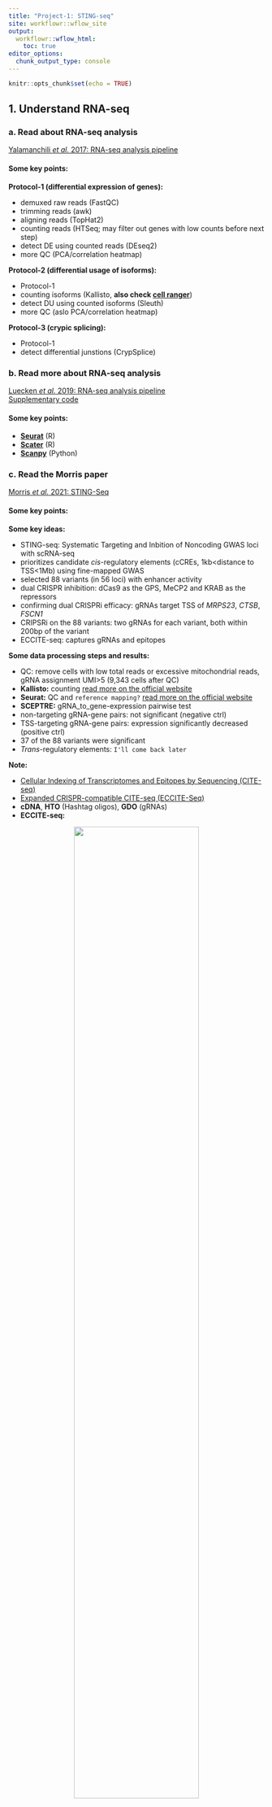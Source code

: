 ```yaml
---
title: "Project-1: STING-seq"
site: workflowr::wflow_site
output:
  workflowr::wflow_html:
    toc: true
editor_options:
  chunk_output_type: console
---
```


```r
knitr::opts_chunk$set(echo = TRUE)
```

## 1. Understand RNA-seq

### a. Read about RNA-seq analysis

[Yalamanchili *et al.* 2017: RNA-seq analysis pipeline](https://chenh19.github.io/rotation2/refs/Yalamanchili_2017.pdf)  

#### Some key points:

**Protocol-1 (differential expression of genes):**  

* demuxed raw reads (FastQC)
* trimming reads (awk)
* aligning reads (TopHat2)
* counting reads (HTSeq; may filter out genes with low counts before next step)
* detect DE using counted reads (DEseq2)
* more QC (PCA/correlation heatmap)

**Protocol-2 (differential usage of isoforms):**  

* Protocol-1
* counting isoforms (Kallisto, **also check [cell ranger](https://support.10xgenomics.com/single-cell-gene-expression/software/pipelines/latest/what-is-cell-ranger)**)
* detect DU using counted isoforms (Sleuth)
* more QC (aslo PCA/correlation heatmap)

**Protocol-3 (crypic splicing):**  

* Protocol-1
* detect differential junstions (CrypSplice)



### b. Read more about RNA-seq analysis

[Luecken *et al.* 2019: RNA-seq analysis pipeline](https://chenh19.github.io/rotation2/refs/Luecken_2019.pdf)  
[Supplementary code](https://github.com/theislab/single-cell-tutorial)  

#### Some key points:

- [**Seurat**](https://github.com/satijalab/seurat) (R)
- [**Scater**](https://github.com/jimhester/scater) (R)
- [**Scanpy**](https://github.com/scverse/scanpy) (Python)


### c. Read the Morris paper

[Morris *et al.* 2021: STING-Seq](https://chenh19.github.io/rotation2/refs/Morris_2020.pdf)  

#### Some key points:

**Some key ideas:**  

* STING-seq: Systematic Targeting and Inbition of Noncoding GWAS loci with scRNA-seq
* prioritizes candidate *cis*-regulatory elements (cCREs, 1kb<distance to TSS<1Mb) using fine-mapped GWAS
* selected 88 variants (in 56 loci) with enhancer activity
* dual CRISPR inhibition: dCas9 as the GPS, MeCP2 and KRAB as the repressors
* confirming dual CRISPRi efficacy: gRNAs target TSS of *MRPS23*, *CTSB*, *FSCN1*
* CRIPSRi on the 88 variants: two gRNAs for each variant, both within 200bp of the variant
* ECCITE-seq: captures gRNAs and epitopes

**Some data processing steps and results:**  

* QC: remove cells with low total reads or excessive mitochondrial reads, gRNA assignment UMI>5 (9,343 cells after QC)
* **Kallisto:** counting [read more on the official website](https://pachterlab.github.io/kallisto/)
* **Seurat:** QC and ```reference mapping?``` [read more on the official website](https://satijalab.org/seurat/)
* **SCEPTRE:** gRNA_to_gene-expression pairwise test
* non-targeting gRNA-gene pairs: not significant (negative ctrl)
* TSS-targeting gRNA-gene pairs: expression significantly decreased (positive ctrl)
* 37 of the 88 variants were significant
* *Trans*-regulatory elements: ```I'll come back later```

**Note:**  

* [Cellular Indexing of Transcriptomes and Epitopes by Sequencing (CITE-seq)](https://cite-seq.com/)
* [Expanded CRISPR-compatible CITE-seq (ECCITE-Seq)](https://cite-seq.com/eccite-seq/)
* **cDNA**, **HTO** (Hashtag oligos), **GDO** (gRNAs)
* **ECCITE-seq:**  

<center>
![](https://citeseq.files.wordpress.com/2018/11/eccite.png){width=70%}
</center>



## 2. Prelim QC for raw STING-seq data

### a. Download all data

**Code:** [```download.sh```](https://raw.githubusercontent.com/chenh19/rotation2/main/code/0_prepare/download.sh)  

### b. Perform FastQC on all fastq files

**Code:** [```fastqc.sh```](https://raw.githubusercontent.com/chenh19/rotation2/main/code/0_prepare/fastqc.sh)  

**SRR14141135:**  

* [SRR14141135_1](https://chenh19.github.io/rotation2/fastqc_reports/SRR14141135_cDNA_Homo_sapiens_1_fastqc.html)  
* [SRR14141135_2](https://chenh19.github.io/rotation2/fastqc_reports/SRR14141135_cDNA_Homo_sapiens_2_fastqc.html)  
  
**SRR14141136:**  

* [SRR14141136_1](https://chenh19.github.io/rotation2/fastqc_reports/SRR14141136_cDNA_Homo_sapiens_1_fastqc.html)  
* [SRR14141136_2](https://chenh19.github.io/rotation2/fastqc_reports/SRR14141136_cDNA_Homo_sapiens_2_fastqc.html)  
  
**SRR14141137:**  

* [SRR14141137_1](https://chenh19.github.io/rotation2/fastqc_reports/SRR14141137_cDNA_Homo_sapiens_1_fastqc.html)  
* [SRR14141137_2](https://chenh19.github.io/rotation2/fastqc_reports/SRR14141137_cDNA_Homo_sapiens_2_fastqc.html)  
  
**SRR14141138:**  

* [SRR14141138_1](https://chenh19.github.io/rotation2/fastqc_reports/SRR14141138_cDNA_Homo_sapiens_1_fastqc.html)  
* [SRR14141138_2](https://chenh19.github.io/rotation2/fastqc_reports/SRR14141138_cDNA_Homo_sapiens_2_fastqc.html)  
  
**SRR14141139:**  

* [SRR14141139_1](https://chenh19.github.io/rotation2/fastqc_reports/SRR14141139_cDNA_Homo_sapiens_1_fastqc.html)  
* [SRR14141139_2](https://chenh19.github.io/rotation2/fastqc_reports/SRR14141139_cDNA_Homo_sapiens_2_fastqc.html)  
  
**SRR14141140:**  

* [SRR14141140_1](https://chenh19.github.io/rotation2/fastqc_reports/SRR14141140_cDNA_Homo_sapiens_1_fastqc.html)  
* [SRR14141140_2](https://chenh19.github.io/rotation2/fastqc_reports/SRR14141140_cDNA_Homo_sapiens_2_fastqc.html)  
  
**SRR14141141:**  

* [SRR14141141_1](https://chenh19.github.io/rotation2/fastqc_reports/SRR14141141_cDNA_Homo_sapiens_1_fastqc.html)  
* [SRR14141141_2](https://chenh19.github.io/rotation2/fastqc_reports/SRR14141141_cDNA_Homo_sapiens_2_fastqc.html)  
  
**SRR14141142:**  

* [SRR14141142_1](https://chenh19.github.io/rotation2/fastqc_reports/SRR14141142_cDNA_Homo_sapiens_1_fastqc.html)  
* [SRR14141142_2](https://chenh19.github.io/rotation2/fastqc_reports/SRR14141142_cDNA_Homo_sapiens_2_fastqc.html)  
  
**SRR14141143:**  

* [SRR14141143_1](https://chenh19.github.io/rotation2/fastqc_reports/SRR14141143_HTO_Homo_sapiens_1_fastqc.html)  
* [SRR14141143_2](https://chenh19.github.io/rotation2/fastqc_reports/SRR14141143_HTO_Homo_sapiens_2_fastqc.html)  
  
**SRR14141144:**  

* [SRR14141144_1](https://chenh19.github.io/rotation2/fastqc_reports/SRR14141144_HTO_Homo_sapiens_1_fastqc.html)  
* [SRR14141144_2](https://chenh19.github.io/rotation2/fastqc_reports/SRR14141144_HTO_Homo_sapiens_2_fastqc.html)  
  
**SRR14141145:**  

* [SRR14141145_1](https://chenh19.github.io/rotation2/fastqc_reports/SRR14141145_GDO_Homo_sapiens_1_fastqc.html)  
* [SRR14141145_2](https://chenh19.github.io/rotation2/fastqc_reports/SRR14141145_GDO_Homo_sapiens_2_fastqc.html)  
  
**SRR14141146:**  

* [SRR14141146_1](https://chenh19.github.io/rotation2/fastqc_reports/SRR14141146_GDO_Homo_sapiens_1_fastqc.html)  
* [SRR14141146_2](https://chenh19.github.io/rotation2/fastqc_reports/SRR14141146_GDO_Homo_sapiens_2_fastqc.html)  
  
  
**A brief summary:**  

* **length:** ```26bp``` or ```57bp``` (**trimmed?**)
* **depth:** ```30-35x```
* **overall quality:** good (within ```~40 bp```)

### d. Kallisto | bustools pipeline

**Code:** [```pip3-kb.sh```](https://raw.githubusercontent.com/chenh19/rotation2/main/code/0_prepare/pip3-kb.sh)  
**Code:** [```anaconda_kallisto.sh```](https://raw.githubusercontent.com/chenh19/rotation2/main/code/0_prepare/anaconda_kallisto.sh)  


## 3. Analyze QC'ed STING-seq data

### a. Install packages

**Code:** [```seurat.sh```](https://raw.githubusercontent.com/chenh19/rotation2/main/code/0_prepare/seurat.sh)  

### b. Data overview

**Code:** [```overview.R```](https://raw.githubusercontent.com/chenh19/rotation2/main/code/1_overview/overview.R)  
**Note: about [sparse matrix](https://slowkow.com/notes/sparse-matrix/)**  

```
The [Expression] matrix has: 
- 35,606 rows/genes/targets 
- 686,612 columns/barcodes/cells 
- 24,447,506,872 values in total 
- 82,507,471 values that are non-zero 
- 50,421,358 values that are 1 
- 32,086,113 values that are bigger than 1 
- 3,370,699 values that are bigger than 10 
- 259,734 values that are bigger than 100 
- 2,515 values that are bigger than 1,000 
- 0 values that are bigger than 10,000 
- 0 values that are bigger than 100,000 
 
The [gRNA] matrix has: 
- 210 rows/genes/targets 
- 137,347 columns/barcodes/cells 
- 28,842,870 values in total 
- 2,506,474 values that are non-zero 
- 1,510,919 values that are 1 
- 995,555 values that are bigger than 1 
- 121,554 values that are bigger than 10 
- 41,071 values that are bigger than 100 
- 2,232 values that are bigger than 1,000 
- 20 values that are bigger than 10,000 
- 0 values that are bigger than 100,000 
 
The [Hashtag] matrix has: 
- 4 rows/genes/targets 
- 410,228 columns/barcodes/cells 
- 1,640,912 values in total 
- 739,820 values that are non-zero 
- 409,830 values that are 1 
- 329,990 values that are bigger than 1 
- 218,280 values that are bigger than 10 
- 8,155 values that are bigger than 100 
- 282 values that are bigger than 1,000 
- 46 values that are bigger than 10,000 
- 0 values that are bigger than 100,000 

```



### c. Calculate means and non-zeros

**Code:** [```Expression_barcode_stats.R```](https://raw.githubusercontent.com/chenh19/rotation2/main/code/2_mean_non-zero/Expression_barcode_stats.R)  
**Code:** [```Expression_target_stats.R```](https://raw.githubusercontent.com/chenh19/rotation2/main/code/2_mean_non-zero/Expression_target_stats.R)  

**Code:** [```gRNA_barcode_stats.R```](https://raw.githubusercontent.com/chenh19/rotation2/main/code/2_mean_non-zero/gRNA_barcode_stats.R)  
**Code:** [```gRNA_target_stats.R```](https://raw.githubusercontent.com/chenh19/rotation2/main/code/2_mean_non-zero/gRNA_target_stats.R)  

**Code:** [```Hashtag_barcode_stats.R```](https://raw.githubusercontent.com/chenh19/rotation2/main/code/2_mean_non-zero/Hashtag_barcode_stats.R)  
**Code:** [```Hashtag_target_stats.R```](https://raw.githubusercontent.com/chenh19/rotation2/main/code/2_mean_non-zero/Hashtag_target_stats.R)  

#### Output:

[```Expression_matrix_barcodes_summary.csv```](https://raw.githubusercontent.com/chenh19/rotation2/main/output/Expression/Expression_matrix_barcodes_summary.csv)  
[```Expression_matrix_targets_summary.csv```](https://raw.githubusercontent.com/chenh19/rotation2/main/output/Expression/Expression_matrix_targets_summary.csv)  

[```gRNA_matrix_barcodes_summary.csv```](https://raw.githubusercontent.com/chenh19/rotation2/main/output/gRNA/gRNA_matrix_barcodes_summary.csv)  
[```gRNA_matrix_targets_summary.csv```](https://raw.githubusercontent.com/chenh19/rotation2/main/output/gRNA/gRNA_matrix_targets_summary.csv)  

[```Hashtag_matrix_barcodes_summary.csv```](https://raw.githubusercontent.com/chenh19/rotation2/main/output/Hashtag/Hashtag_matrix_barcodes_summary.csv)  
[```Hashtag_matrix_targets_summary.csv```](https://raw.githubusercontent.com/chenh19/rotation2/main/output/Hashtag/Hashtag_matrix_targets_summary.csv)  




### d. Expression (cDNA) dataset

#### i) Expression barcodes

**Code:** [```Expression_barcode_dist_plot.R```](https://raw.githubusercontent.com/chenh19/rotation2/main/code/3_dist_cdf/Expression_barcode_dist_plot.R)  

**Comment:** The cell with highest overall detected gene expression  

![](https://raw.githubusercontent.com/chenh19/rotation2/main/output/Expression/1_Expression_max_barcode.png)

**Comment:** The cell with lowest overall detected gene expression  

![](https://raw.githubusercontent.com/chenh19/rotation2/main/output/Expression/2_Expression_min_barcode.png)

**Comment:** As Xuanyao said, this kind bar plot is too dense and can't really see the overall distribution, the CDF plot below is more clear

![](https://raw.githubusercontent.com/chenh19/rotation2/main/output/Expression/3_Expression_barcode_dist.png)

**Comment:** From this CDF figure I kind of know why there were only ~9000 cells used after Qc'ing with UMI>=850 filter. Less than 10% cells have UMI>=850. But still, **why exactly 850 is still a question for me to explore**

![](https://raw.githubusercontent.com/chenh19/rotation2/main/output/Expression/4_Expression_barcode_dist_cdf.png)

**Comment:** Many zeros (consistent with the observation that the matrix was very sparse); UMI>850 is invisible in this plot. As Xuanyao said, I should exclude the outliers or add y-axis break

![](https://raw.githubusercontent.com/chenh19/rotation2/main/output/Expression/5_Expression_barcode_dist_pdf.png)



#### ii) Expression targets

**Code:** [```Expression_target_dist_plot.R```](https://raw.githubusercontent.com/chenh19/rotation2/main/code/3_dist_cdf/Expression_target_dist_plot.R)  

**Comment:** The highest (mean) expressed gene is *WDR45-like (WDR45L) pseudogene* (high UMI counts in all cells)  

![](https://raw.githubusercontent.com/chenh19/rotation2/main/output/Expression/6_Expression_max_target.png)  

**Comment:** The lowest (mean) expressed gene is *RP4-669L17.1 pseudogene* (zero UMI counts in all cells)  

![](https://raw.githubusercontent.com/chenh19/rotation2/main/output/Expression/7_Expression_min_target.png)  

**Comment:** Non-zero UMI counts for all genes (~35k, including mito genes; 686,612 cells intotal)  

![](https://raw.githubusercontent.com/chenh19/rotation2/main/output/Expression/8_Expression_target_dist.png)  

**Comment:** CDF plot: ~80% genes have < ~5000 UMI counts in all cells (not all genes captured in each cell, but I guess still a lot)  

![](https://raw.githubusercontent.com/chenh19/rotation2/main/output/Expression/9_Expression_target_dist_cdf.png)  

**Comment:** PDF plot: same conclusion as above

![](https://raw.githubusercontent.com/chenh19/rotation2/main/output/Expression/10_Expression_target_dist_pdf.png)  





### e. gRNA dataset

#### i) gRNA barcodes

**Code:** [```gRNA_barcode_dist_plot.R```](https://raw.githubusercontent.com/chenh19/rotation2/main/code/3_dist_cdf/gRNA_barcode_dist_plot.R)  

**Comment:** The cell with highest overall (mean) gRNAs, and it has 15 highly expressed gRNAs  

![](https://raw.githubusercontent.com/chenh19/rotation2/main/output/gRNA/1_gRNA_max_barcode.png)  

**Comment:** The cell with lowest overall (mean) gRNAs (transfection/transduction failed in this cell)  

![](https://raw.githubusercontent.com/chenh19/rotation2/main/output/gRNA/2_gRNA_min_barcode.png)  

**Comment:** Non-zero UMI counts in all cells (I'd say the transfection/transduction relatively even across all cells)  

![](https://raw.githubusercontent.com/chenh19/rotation2/main/output/gRNA/3_gRNA_barcode_dist.png)  

**Comment:** CDF plot: ~80% cells have < ~40 UMI counts for each gRNA (note: the authors mentioned MOI ~ 10)  

![](https://raw.githubusercontent.com/chenh19/rotation2/main/output/gRNA/4_gRNA_barcode_dist_cdf.png)  

**Comment:** PDF plot: same conclusion as above  

![](https://raw.githubusercontent.com/chenh19/rotation2/main/output/gRNA/5_gRNA_barcode_dist_pdf.png)  


#### ii) gRNA targets

**Code:** [```gRNA_target_dist_plot.R```](https://raw.githubusercontent.com/chenh19/rotation2/main/code/3_dist_cdf/gRNA_target_dist_plot.R)  

**Comment:** The highest (mean) gRNA in all cells (gRNA targeting PPIA-2, which is a control)  

![](https://raw.githubusercontent.com/chenh19/rotation2/main/output/gRNA/6_gRNA_max_target.png)  

**Comment:** The lowest (mean) gRNA in all cells (likely it's a low score gRNA site but the authors didn't have better choices)  

![](https://raw.githubusercontent.com/chenh19/rotation2/main/output/gRNA/7_gRNA_min_target.png)  

**Comment:** Non-zero UMI counst for all gRNAs (137,347 cells in total; I'd say the transfection/transduction efficiency varies among gRNAs. The authors designed all the gRNAs within 200bp of the targeted variants,there must be limitations in terms of gRNA options)  

![](https://raw.githubusercontent.com/chenh19/rotation2/main/output/gRNA/8_gRNA_target_dist.png)  

**Comment:** CDF plot: ~80% gRNAs have < ~20,000 UMI counts in all cells (137,347 cells in total, ~15% transfection/transduction success rate, acceptable)  

![](https://raw.githubusercontent.com/chenh19/rotation2/main/output/gRNA/9_gRNA_target_dist_cdf.png)  

**Comment:** PDF plot: same conclusion as above  

![](https://raw.githubusercontent.com/chenh19/rotation2/main/output/gRNA/10_gRNA_target_dist_pdf.png)  




### f. Hashtag dataset

#### i) Hashtag barcodes

**Code:** [```Hashtag_barcode_dist_plot.R```](https://raw.githubusercontent.com/chenh19/rotation2/main/code/3_dist_cdf/Hashtag_barcode_dist_plot.R)  

**Comment:** The cell with highest (mean) Hashtags (note: the authors used only 4 Hashtags, I might check which antibodies they are when performing association)  

![](https://raw.githubusercontent.com/chenh19/rotation2/main/output/Hashtag/1_Hashtag_max_barcode.png)  

**Comment:** The cell with lowest (mean) Hashtags (not tagged by any of the antibodies)  

![](https://raw.githubusercontent.com/chenh19/rotation2/main/output/Hashtag/2_Hashtag_min_barcode.png)  

**Comment:** This figure is not an error. All cells have 1/2/3/4 UMI counts, and because many of them have 4, it looks like a block when it's such dense  

![](https://raw.githubusercontent.com/chenh19/rotation2/main/output/Hashtag/3_Hashtag_barcode_dist.png)  

**Comment:** CDF plot: ~80% cells have < ~2 UMI counts for each Hashtag (It make sense to me because the authors are likely trying to label different cell types)  

![](https://raw.githubusercontent.com/chenh19/rotation2/main/output/Hashtag/4_Hashtag_barcode_dist_cdf.png)  

**Comment:** PDF plot: same conclusion as above  

![](https://raw.githubusercontent.com/chenh19/rotation2/main/output/Hashtag/5_Hashtag_barcode_dist_pdf.png)  


#### i) Hashtag targets

**Code:** [```Hashtag_target_dist_plot.R```](https://raw.githubusercontent.com/chenh19/rotation2/main/code/3_dist_cdf/Hashtag_target_dist_plot.R)  

**Comment:** The highest (mean) Hashtag (HTO23) in all cells (I would guess this is the relatively more common cell type, also, there were some non-specific antibody binding)  

![](https://raw.githubusercontent.com/chenh19/rotation2/main/output/Hashtag/6_Hashtag_max_target.png)  

**Comment:** The lowest (mean) Hashtag (HTO25) in all cells (I would guess this is the relatively less common cell type, also, it dosen't seem to overlap with HTO25, which is a good thing)  

![](https://raw.githubusercontent.com/chenh19/rotation2/main/output/Hashtag/7_Hashtag_min_target.png)  

**Comment:** Non-zero UMI counts for the 4 Hashtags (I'd say the 4 cell types are relatively even)  

![](https://raw.githubusercontent.com/chenh19/rotation2/main/output/Hashtag/8_Hashtag_target_dist.png)  

**Comment:** CDF plot: ~80% Hashtags have < ~200,000 UMI counts in all cells (410,228 cells in total, I thinking the antibody binding efficiency is pretty good)  

![](https://raw.githubusercontent.com/chenh19/rotation2/main/output/Hashtag/9_Hashtag_target_dist_cdf.png)  

**Comment:** PDF plot: same conclusion as above  

![](https://raw.githubusercontent.com/chenh19/rotation2/main/output/Hashtag/10_Hashtag_target_dist_pdf.png)  

### g. QC filtering

- After preliminary filtering, the authors got ```14,775 cells``` with ```3,875 median genes per cell```.

**Previous question:**  

1. why ```percent-mito < 20%```?
2. why ```UMI > 850```?
3. why ```no UMI upper limit```?

**My understanding:**  

1. Previously, **5%** was usually the default threshold. But [a recent paper](https://doi.org/10.1093%2Fbioinformatics%2Fbtaa751) did systematic evaluation and proposed a default cutoff of **10% for human cells**. Also, according to [Luecken *et al.* 2019](https://chenh19.github.io/rotation2/refs/Luecken_2019.pdf), we can use a relatively loose QC cutoff at the beginning. Since the percent-mito was just in the **first** QC filtering step and the author further filtered by HTO and GDO, I think **20%** makes sense.
2. Again, according to [Luecken *et al.* 2019](https://chenh19.github.io/rotation2/refs/Luecken_2019.pdf), the dying/dead cells would be a small peak with low UMI counts. By the zoomed-in plot below, we can see 850 is a reasonable cutoff to remove the entire peak.
3. Doublets was **not** filtered out by UMI, but by HTO demuxing, therefore the authors didn't set an upper limit.

**Notes:**  

- In the original cDNA feature txt file, there are only Ensembl gene IDs. To calculate percent-mito, I tried to convert the IDs to symbols using both [this web tool](https://www.biotools.fr/human/ensembl_symbol_converter) and biomaRT package in R.
- If I directly use the gene symbols from these two methods and the same filters by Nikita, I get exactly [the same results as Nikita](https://1onic.github.io/lab-notes/sceptre.html#372022) (```14,813 cells``` retained).
- However, after taking a closer look at the converted gene lists, there are still many "**Mitochondrially Encoded**" genes starting with "```MT```" rather than "```MT-```", so I wrote a script to convert all these genes.
- Then I performed filtering again and got ```14,675 cells``` with ```3,917 median genes per cell```.
- I don't think we'll know exactly how the authors filtered the cells unless they release their code.
- After QC filtering, there were ```9,391 cells``` retained (```9,343 cells``` by the authors in comparison, 
- I did cross comparison. There are ```508 cells``` from authors' list not in my list.

**Code:** [```QC_filter.R```](https://raw.githubusercontent.com/chenh19/rotation2/main/code/4_filter/QC_filter.R)  
**Code:** [```UMI_plot.R```](https://raw.githubusercontent.com/chenh19/rotation2/main/code/4_filter/UMI_plot.R)  

**Before UMI count filtering:**  

![1](https://raw.githubusercontent.com/chenh19/rotation2/main/output/QC/1_Expression_barcode_dist_qc_cdf.png)  
![2](https://raw.githubusercontent.com/chenh19/rotation2/main/output/QC/2_Expression_barcode_dist_qc_pdf.png)  

**After UMI count filtering:**  

![3](https://raw.githubusercontent.com/chenh19/rotation2/main/output/QC/3_Expression_barcode_dist_qc_cdf.png)  
![4](https://raw.githubusercontent.com/chenh19/rotation2/main/output/QC/4_Expression_barcode_dist_qc_pdf.png)  

**Before percent-mito filtering (generated by Seurat): **  

![5](https://raw.githubusercontent.com/chenh19/rotation2/main/output/QC/5_violin_before_QC.png)  
![6](https://raw.githubusercontent.com/chenh19/rotation2/main/output/QC/6_percent_mt_before_QC.png)  
![7](https://raw.githubusercontent.com/chenh19/rotation2/main/output/QC/7_nFeature_before_QC.png)  

**After percent-mito filtering (generated by Seurat): **  

![8](https://github.com/chenh19/rotation2/raw/main/output/QC/8_violin_after_QC.png)  
![9](https://raw.githubusercontent.com/chenh19/rotation2/main/output/QC/9_percent_mt_after_QC.png)  
![10](https://raw.githubusercontent.com/chenh19/rotation2/main/output/QC/10_nFeature_after_QC.png)  

**Barcodes comparison:**  

**Code:** [```QC_compare.R```](https://raw.githubusercontent.com/chenh19/rotation2/main/code/4_filter/QC_compare.R)  
[```QC_by_author.txt```](https://raw.githubusercontent.com/chenh19/rotation2/main/output/QC/QC_by_author.txt)  
[```QC_by_hang.txt```](https://raw.githubusercontent.com/chenh19/rotation2/main/output/QC/QC_by_hang.txt)  

**Comparison result:**  

```
[1] "There are 508 cells filtered out in comparison to authors' list."
```





### g2. PDF y axis issue


**Previous question:** 

1. Is the small values in the previous PDF plot wrong?

```
My understanding: probably NOT wrong.
```

#### Point 1: similar results by a package for epdf

Plotted with base R:

```r
hist(barcode_dist, freq=F, breaks=150, main="PDF: UMI counts in each barcode (cell)", xlab="UMI counts in each barcode (cell)", ylab="PDF")
```

![4](https://raw.githubusercontent.com/chenh19/rotation2/main/output/QC/4_Expression_barcode_dist_qc_pdf.png)  


Plotted with package:

```r
EnvStats::epdfPlot(barcode_dist, epdf.col = "red")
```

![4](https://raw.githubusercontent.com/chenh19/rotation2/main/output/QC/4_Expression_barcode_dist_qc_pdf(EnvStats_epdfPlot))  


#### Point 2: area of the plot is ~1 by eye

Didn't bother to do Calculus, just very roughly calculated ```1.5e-04 x 7000 = 1.05```





### h. zero-inflated plot

```r
setwd("./rotation2/")

library(Seurat)
library(dplyr)
library(ggplot2)
library(ggeasy)
Expression <- readRDS("../Morris_2021/filter/Expression.rds", refhook = NULL)

if (dir.exists("./analysis/cache/")==FALSE){
  dir.create("./analysis/cache/")
}

# count means and non-zeros for the filtered Seurat subject
target_stats <- function(mtx){
  target_names <- rownames(mtx)
  target_means <- c()
  target_sums <- c()
  total <- nrow(mtx)
  i = 1
  for (target_name in target_names){
    target_means <- c(target_means, mean(mtx[target_name,]))
    target_sums <- c(target_sums, sum(mtx[target_name,] != 0 ))
    if(i%%100 == 0){
      print(paste0("Processed ",
                   format(i, big.mark=",", scientific=FALSE), " of ",
                   format(total, big.mark=",", scientific=FALSE), " targets."))
    }
    i = i+1
  }
  target_stats <- data.frame(target_names,target_means,target_sums)
  colnames(target_stats) <- c("target_name", "target_mean", "target_non_zero_count")
  filename <- paste0("./analysis/cache/Expression_filtered_means_non-zeros.csv")
  write.table(target_stats, file=filename, sep=",", row.names = FALSE)
}
target_stats(Expression@assays$RNA@counts)

# calculate zero proportions & expectations
whichmodel <- read.csv("./analysis/cache/Expression_filtered_means_non-zeros.csv", header = TRUE)
whichmodel <- dplyr::mutate(whichmodel, zero_prop = 1 - target_non_zero_count / ncol(Expression@assays$RNA@counts) )
whichmodel_10 <- dplyr::filter(whichmodel, target_mean <= 10)

# plot
filename <- paste0("./analysis/cache/0_zero_proportions.tif")
tiff(file=filename, width=8, height=5, units="in", res=600)
ggplot(data = whichmodel_10, aes(x= target_mean, y=zero_prop)) + 
  geom_jitter(width=0.05, height=0.05) + 
  theme_light() + 
  geom_smooth(method="glm", method.args=list(family="poisson")) + 
  labs(title = "Zero Proportions", x = "Gene Mean", y = "Zero Proportion") + 
  ggeasy::easy_center_title()
dev.off()

```

# expected pois
```r
lambda_exp = sum(Expression@assays$RNA@counts) / (nrow(Expression@assays$RNA@counts) * ncol(Expression@assays$RNA@counts))

pois_exp <- data.frame(1:10 ,dpois(X, lambda_exp))
colnames(pois_exp) <- c("X","Y")


ggplot(pois_exp) + 
  stat_smooth(aes(y=Y, x=X), method = "lm", formula = y ~ poly(x, 9.9), se = FALSE)

```



```
The [Expression@assays$RNA@counts] matrix has: 
- 35,606 rows/genes/targets 
- 9,391 columns/barcodes/cells 
- 334,375,946 values in total 
- 36,844,288 values that are non-zero 
- 18,620,321 values that are 1 
- 18,223,967 values that are bigger than 1 
- 2,230,437 values that are bigger than 10 
- 181,020 values that are bigger than 100 
- 1,512 values that are bigger than 1,000 
- 0 values that are bigger than 10,000 
- 0 values that are bigger than 100,000 

```

```
# calculate means (these means are different from manually calcualted means, not sure why, not used)
#mean <- as.data.frame(Seurat::AverageExpression(Expression, assays = "RNA"))
#filename <- paste0("./analysis/cache/Expression_filtered_means.csv")
#write.table(mean, file=filename, sep=",", row.names = TRUE, col.names = FALSE)
```

Note: according to Kim *et al.* 2020, for single cell type RNAseq, UMI data can be effectively modeled by the Poisson distribution.

